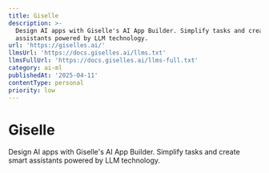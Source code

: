 ```yaml
---
title: Giselle
description: >-
  Design AI apps with Giselle's AI App Builder. Simplify tasks and create smart
  assistants powered by LLM technology.
url: 'https://giselles.ai/'
llmsUrl: 'https://docs.giselles.ai/llms.txt'
llmsFullUrl: 'https://docs.giselles.ai/llms-full.txt'
category: ai-ml
publishedAt: '2025-04-11'
contentType: personal
priority: low
---
```


# Giselle

Design AI apps with Giselle's AI App Builder. Simplify tasks and create smart assistants powered by LLM technology.
